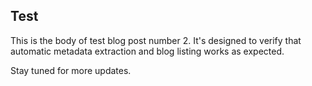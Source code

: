 
## Test

This is the body of test blog post number 2. It's designed to verify that automatic metadata extraction and blog listing works as expected.

Stay tuned for more updates.
